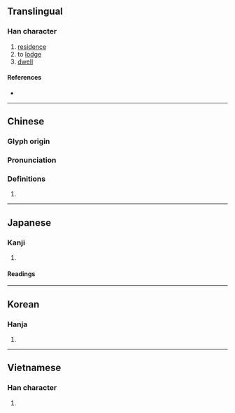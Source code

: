 {{also|庽}}
{{character info/new}}
==Translingual==

===Han character===
{{Han char|rn=40|rad=宀|as=09|sn=12|four=30427|canj=JWLB|ids=⿱宀禺}}

# [[residence]]
# to [[lodge]]
# [[dwell]]

====References====
* {{Han ref|kx=0289.150|dkj=07243|dj=0573.040|hdz=20942.130|uh=5BD3|ud=23507|bh=B44A|bd=46154}}

----

==Chinese==
{{zh-forms}}

===Glyph origin===
{{Han etym}}

===Pronunciation===
{{zh-pron
|m=yù
|c=jyu6
|h=pfs=
|md=
|mn=qz,tw,xm:gū/zz:gī
|w=
|mc=y
|oc=y
|cat=
}}

===Definitions===
{{zh-hanzi}}

# {{rfdef|lang=zh}}

----

==Japanese==

===Kanji===
{{ja-kanji|grade=|rs=宀09}}

# {{defn|lang=ja|sort=宀09}}

====Readings====
{{ja-readings
|goon=ぐ
|kanon=ぐ
|kanyoon=ぐう
|on=ぎょ
|kun=かこつ-ける, やど-る, やど-す, よ-る, よ-せる
}}

----

==Korean==

===Hanja===
{{ko-hanja|hangeul=우|rv=u|mr=u}}

# {{defn|lang=ko|sort=宀09}}

----

==Vietnamese==

===Han character===
{{vi-readings|rs=宀09| hanviet = ngụ}}

# {{defn|lang=vi|sort=宀09}}

{{cln|vi|Han tu}}